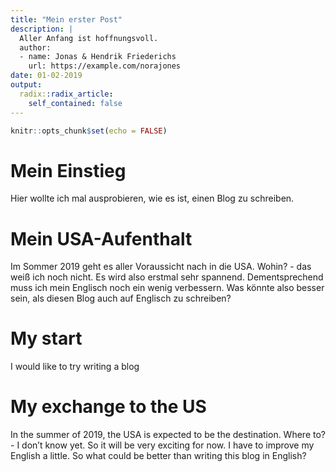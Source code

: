 ```yaml
---
title: "Mein erster Post"
description: |
  Aller Anfang ist hoffnungsvoll.
  author:
  - name: Jonas & Hendrik Friederichs
    url: https://example.com/norajones
date: 01-02-2019
output:
  radix::radix_article:
    self_contained: false
---
```


```r
knitr::opts_chunk$set(echo = FALSE)
```

# Mein Einstieg

Hier wollte ich mal ausprobieren, wie es ist, einen Blog zu schreiben.

# Mein USA-Aufenthalt

Im Sommer 2019 geht es aller Voraussicht nach in die USA. Wohin? - das weiß ich noch nicht. Es wird also erstmal sehr spannend.
Dementsprechend muss ich mein Englisch noch ein wenig verbessern. Was könnte also besser sein, als diesen Blog auch auf Englisch zu schreiben?

# My start

I would like to try writing a blog

# My exchange to the US

In the summer of 2019, the USA is expected to be the destination. Where to? - I don't know yet. So it will be very exciting for now.
I have to improve my English a little. So what could be better than writing this blog in English?


